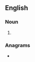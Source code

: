 ==English==

===Noun===
{{head|en|noun form}}

# {{plural of|bubbler|lang=en}}

===Anagrams===
* {{anagrams|en|a=bbbelrsu|blubbers}}
